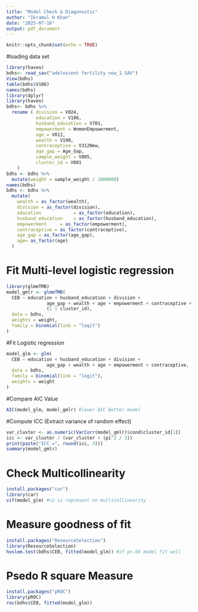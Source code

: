 ```yaml
---
title: "Model Check & Diagonostic"
author: "Ikramul H Khan"
date: "2025-07-16"
output: pdf_document
---
```


```r
knitr::opts_chunk$set(echo = TRUE)
```
#loading data set
```r
library(haven)
bdhs<- read_sav("adolescent fertility new_1.SAV")
View(bdhs)
table(bdhs$V106)
names(bdhs)
library(dplyr)
library(haven)
bdhs<- bdhs %>%
  rename ( division = V024,
           education = V106,
           husband_education = V701,
           empowerment = WomenEmpowerment,
           age = V012,
           wealth = V190,
           contraceptive = V312New,
           age_gap = Age_Gap,
           sample_weight = V005,
           cluster_id = V001
    )
bdhs <- bdhs %>%
  mutate(weight = sample_weight / 1000000)
names(bdhs)
bdhs <- bdhs %>%
  mutate(
    wealth = as_factor(wealth),
    division = as_factor(division),
    education            = as_factor(education),
    husband_education    = as_factor(husband_education),
    empowerment     = as_factor(empowerment),
    contraceptive = as_factor(contraceptive),
    age_gap = as_factor(age_gap),
    age= as_factor(age)
  )
```

# Fit Multi-level logistic regression
```r
library(glmmTMB)
model_gmlr <- glmmTMB(
  CEB ~ education + husband_education + division +
               age_gap + wealth + age + empowerment + contraceptive +
               (1 | cluster_id),
  data = bdhs,
  weights = weight,
  family = binomial(link = "logit")
)


```
#Fit Logistic regression
```r
model_glm <- glm(
  CEB ~ education + husband_education + division +
               age_gap + wealth + age + empowerment + contraceptive,
  data = bdhs,
  family = binomial(link = "logit"),
  weights = weight
)
```


#Compare AIC Value
```r
AIC(model_glm, model_gmlr) #lower AIC Better model

```
#Compute ICC (Extract variance of random effect)
```r
var_cluster <- as.numeric(VarCorr(model_gmlr)$cond$cluster_id[1])
icc <- var_cluster / (var_cluster + (pi^2 / 3))
print(paste("ICC =", round(icc, 3)))
summary(model_gmlr)
```
# Check Multicollinearity
```r
install.packages("car")
library(car)
vif(model_glm) #<2 is represent no multicollinearity
```
# Measure goodness of fit
```r
install.packages("ResourceSelection")
library(ResourceSelection)
hoslem.test(bdhs$CEB, fitted(model_glm)) #if p>.05 model fit well
```
# Psedo R square Measure
```r
install.packages("pROC")
library(pROC)
roc(bdhs$CEB, fitted(model_glm))
```